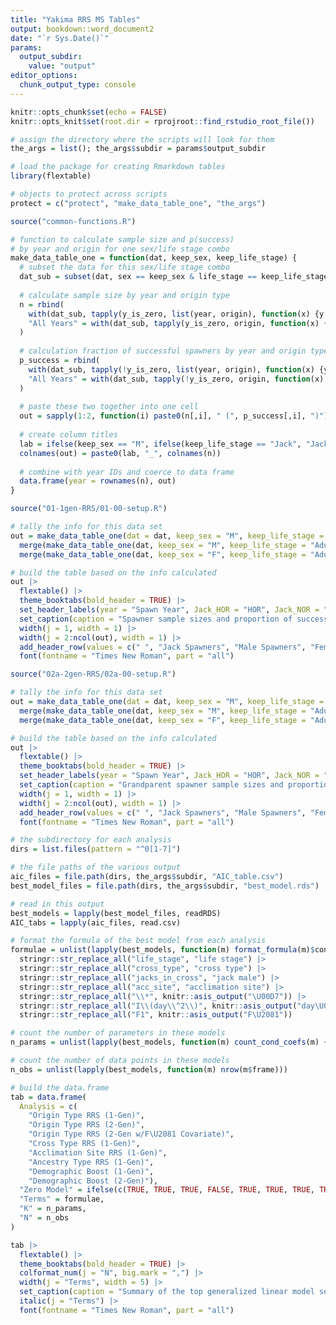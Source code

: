 ```yaml
---
title: "Yakima RRS MS Tables"
output: bookdown::word_document2
date: "`r Sys.Date()`"
params:
  output_subdir: 
    value: "output"
editor_options: 
  chunk_output_type: console
---
```


```r
knitr::opts_chunk$set(echo = FALSE)
knitr::opts_knit$set(root.dir = rprojroot::find_rstudio_root_file())

# assign the directory where the scripts will look for them
the_args = list(); the_args$subdir = params$output_subdir

# load the package for creating Rmarkdown tables
library(flextable)

# objects to protect across scripts
protect = c("protect", "make_data_table_one", "the_args")
```

```r
source("common-functions.R")
```

```r
# function to calculate sample size and p(success)
# by year and origin for one sex/life stage combo
make_data_table_one = function(dat, keep_sex, keep_life_stage) {
  # subset the data for this sex/life stage combo
  dat_sub = subset(dat, sex == keep_sex & life_stage == keep_life_stage)
  
  # calculate sample size by year and origin type
  n = rbind(
    with(dat_sub, tapply(y_is_zero, list(year, origin), function(x) {y = length(x); prettyNum(y, big.mark = ",")})),
    "All Years" = with(dat_sub, tapply(y_is_zero, origin, function(x) {y = length(x); prettyNum(y, big.mark = ",")}))
  )
  
  # calculation fraction of successful spawners by year and origin type
  p_success = rbind(
    with(dat_sub, tapply(!y_is_zero, list(year, origin), function(x) {y = mean(x); percentize(y)})),
    "All Years" = with(dat_sub, tapply(!y_is_zero, origin, function(x) {y = mean(x); percentize(y)}))
  )
  
  # paste these two together into one cell
  out = sapply(1:2, function(i) paste0(n[,i], " (", p_success[,i], ")"))
  
  # create column titles
  lab = ifelse(keep_sex == "M", ifelse(keep_life_stage == "Jack", "Jack", "Male"), "Female")
  colnames(out) = paste0(lab, "_", colnames(n))
  
  # combine with year IDs and coerce to data frame
  data.frame(year = rownames(n), out)
}

```

```r
source("01-1gen-RRS/01-00-setup.R")

# tally the info for this data set
out = make_data_table_one(dat = dat, keep_sex = "M", keep_life_stage = "Jack") |> 
  merge(make_data_table_one(dat, keep_sex = "M", keep_life_stage = "Adult"), by = "year") |> 
  merge(make_data_table_one(dat, keep_sex = "F", keep_life_stage = "Adult"), by = "year")

# build the table based on the info calculated
out |> 
  flextable() |> 
  theme_booktabs(bold_header = TRUE) |> 
  set_header_labels(year = "Spawn Year", Jack_HOR = "HOR", Jack_NOR = "NOR", Male_HOR = "HOR", Male_NOR = "NOR", Female_HOR = "HOR", Female_NOR = "NOR") |> 
  set_caption(caption = "Spawner sample sizes and proportion of successful spawners for potential parents spawning naturally from spawn years 2007-2016. Hatchery-origin (HOR) and natural-origin (HOR) males, females, and jack males are presented separately.") |> 
  width(j = 1, width = 1) |> 
  width(j = 2:ncol(out), width = 1) |> 
  add_header_row(values = c(" ", "Jack Spawners", "Male Spawners", "Female Spawners"), colwidths = c(1,2,2,2)) |> 
  font(fontname = "Times New Roman", part = "all")
```

\newpage

```r
source("02a-2gen-RRS/02a-00-setup.R")

# tally the info for this data set
out = make_data_table_one(dat = dat, keep_sex = "M", keep_life_stage = "Jack") |> 
  merge(make_data_table_one(dat, keep_sex = "M", keep_life_stage = "Adult"), by = "year") |> 
  merge(make_data_table_one(dat, keep_sex = "F", keep_life_stage = "Adult"), by = "year")

# build the table based on the info calculated
out |> 
  flextable() |> 
  theme_booktabs(bold_header = TRUE) |> 
  set_header_labels(year = "Spawn Year", Jack_HOR = "HOR", Jack_NOR = "NOR", Male_HOR = "HOR", Male_NOR = "NOR", Female_HOR = "HOR", Female_NOR = "NOR") |> 
  set_caption(caption = "Grandparent spawner sample sizes and proportion of successful grandparent spawners from spawn years 2007-2011. Hatchery-origin (HOR) and natural-origin (HOR) males, females, and jack males are presented separately.") |> 
  width(j = 1, width = 1) |> 
  width(j = 2:ncol(out), width = 1) |> 
  add_header_row(values = c(" ", "Jack Spawners", "Male Spawners", "Female Spawners"), colwidths = c(1,2,2,2)) |> 
  font(fontname = "Times New Roman", part = "all")
```

\newpage

```r
# the subdirectory for each analysis
dirs = list.files(pattern = "^0[1-7]")

# the file paths of the various output
aic_files = file.path(dirs, the_args$subdir, "AIC_table.csv")
best_model_files = file.path(dirs, the_args$subdir, "best_model.rds")

# read in this output
best_models = lapply(best_model_files, readRDS)
AIC_tabs = lapply(aic_files, read.csv)

# format the formula of the best model from each analysis
formulae = unlist(lapply(best_models, function(m) format_formula(m)$cond)) |> 
  stringr::str_replace_all("life_stage", "life stage") |> 
  stringr::str_replace_all("cross_type", "cross type") |> 
  stringr::str_replace_all("jacks_in_cross", "jack male") |> 
  stringr::str_replace_all("acc_site", "acclimation site") |> 
  stringr::str_replace_all("\\*", knitr::asis_output("\U00D7")) |> 
  stringr::str_replace_all("I\\(day\\^2\\)", knitr::asis_output("day\U00B2")) |> 
  stringr::str_replace_all("F1", knitr::asis_output("F\U2081"))

# count the number of parameters in these models
n_params = unlist(lapply(best_models, function(m) count_cond_coefs(m) + count_zi_coefs(m) + 1))

# count the number of data points in these models
n_obs = unlist(lapply(best_models, function(m) nrow(m$frame))) 

# build the data.frame
tab = data.frame(
  Analysis = c(
    "Origin Type RRS (1-Gen)",
    "Origin Type RRS (2-Gen)",
    "Origin Type RRS (2-Gen w/F\U2081 Covariate)",
    "Cross Type RRS (1-Gen)",
    "Acclimation Site RRS (1-Gen)",
    "Ancestry Type RRS (1-Gen)",
    "Demographic Boost (1-Gen)",
    "Demographic Boost (2-Gen)"),
  "Zero Model" = ifelse(c(TRUE, TRUE, TRUE, FALSE, TRUE, TRUE, TRUE, TRUE), "Yes", "No"),
  "Terms" = formulae,
  "K" = n_params,
  "N" = n_obs
)
```

```r
tab |> 
  flextable() |> 
  theme_booktabs(bold_header = TRUE) |> 
  colformat_num(j = "N", big.mark = ",") |> 
  width(j = "Terms", width = 5) |> 
  set_caption(caption = "Summary of the top generalized linear model selected by AIC for each analysis. Models that have a zero model included identical terms in the conditional and zero submodels. K is the number of parameters and N is the number of observations.") |> 
  italic(j = "Terms") |> 
  font(fontname = "Times New Roman", part = "all")
```

